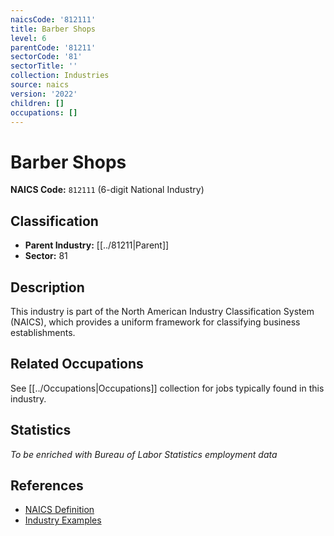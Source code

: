 ```yaml
---
naicsCode: '812111'
title: Barber Shops
level: 6
parentCode: '81211'
sectorCode: '81'
sectorTitle: ''
collection: Industries
source: naics
version: '2022'
children: []
occupations: []
---
```

# Barber Shops

**NAICS Code:** `812111` (6-digit National Industry)

## Classification

- **Parent Industry:** [[../81211|Parent]]
- **Sector:** 81

## Description

This industry is part of the North American Industry Classification System (NAICS), which provides a uniform framework for classifying business establishments.

## Related Occupations

See [[../Occupations|Occupations]] collection for jobs typically found in this industry.

## Statistics

*To be enriched with Bureau of Labor Statistics employment data*

## References

- [NAICS Definition](https://www.census.gov/naics/)
- [Industry Examples](https://www.census.gov/naics/2022NAICS/)
